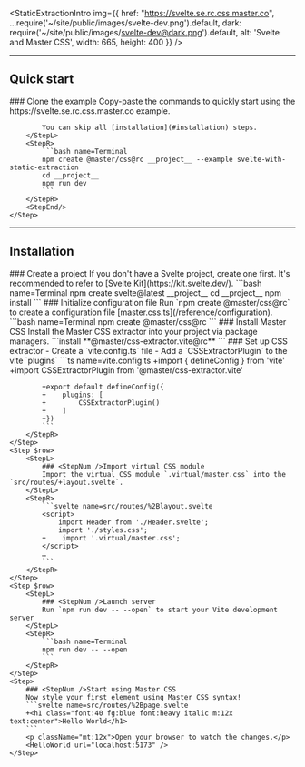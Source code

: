 
<StaticExtractionIntro img={{
    href: "https://svelte.se.rc.css.master.co",
    ...require('~/site/public/images/svelte-dev.png').default,
    dark: require('~/site/public/images/svelte-dev@dark.png').default,
    alt: 'Svelte and Master CSS',
    width: 665, height: 400 }} />

---

## Quick start
<StepSection>
    <Step $row>
        <StepL>
            ### <StepNum />Clone the example
            Copy-paste the commands to quickly start using the https://svelte.se.rc.css.master.co example.

            You can skip all [installation](#installation) steps.
        </StepL>
        <StepR>
            ```bash name=Terminal
            npm create @master/css@rc __project__ --example svelte-with-static-extraction
            cd __project__
            npm run dev
            ```
        </StepR>
        <StepEnd/>
    </Step>
</StepSection>

---

## Installation

<StepSection>
    <Step $row>
        <StepL>
            ### <StepNum />Create a project
            If you don't have a Svelte project, create one first. It's recommended to refer to [Svelte Kit](https://kit.svelte.dev/).
        </StepL>
        <StepR>
            ```bash name=Terminal
            npm create svelte@latest __project__
            cd __project__
            npm install
            ```
        </StepR>
    </Step>
    <Step $row>
        <StepL>
            ### <StepNum />Initialize configuration file
            Run `npm create @master/css@rc` to create a configuration file [master.css.ts](/reference/configuration).
        </StepL>
        <StepR>
            ```bash name=Terminal
            npm create @master/css@rc
            ```
        </StepR>
    </Step>
    <Step $row>
        <StepL>
            ### <StepNum />Install Master CSS
            Install the Master CSS extractor into your project via package managers.
        </StepL>
        <StepR>
            ```install
            **@master/css-extractor.vite@rc**
            ```
        </StepR>
    </Step>
    <Step $row>
        <StepL>
            ### <StepNum />Set up CSS extractor
            - Create a `vite.config.ts` file
            - Add a `CSSExtractorPlugin` to the vite `plugins`
        </StepL>
        <StepR>
            ```ts name=vite.config.ts
            +import { defineConfig } from 'vite'
            +import CSSExtractorPlugin from '@master/css-extractor.vite'

            +export default defineConfig({
            +    plugins: [
            +        CSSExtractorPlugin()
            +    ]
            +})
            ```
        </StepR>
    </Step>
    <Step $row>
        <StepL>
            ### <StepNum />Import virtual CSS module
            Import the virtual CSS module `.virtual/master.css` into the `src/routes/+layout.svelte`.
        </StepL>
        <StepR>
            ```svelte name=src/routes/%2Blayout.svelte
            <script>
                import Header from './Header.svelte';
                import './styles.css';
            +    import '.virtual/master.css';
            </script>
            …
            ```
        </StepR>
    </Step>
    <Step $row>
        <StepL>
            ### <StepNum />Launch server
            Run `npm run dev -- --open` to start your Vite development server
        </StepL>
        <StepR>
            ```bash name=Terminal
            npm run dev -- --open
            ```
        </StepR>
    </Step>
    <Step>
        ### <StepNum />Start using Master CSS
        Now style your first element using Master CSS syntax!
        ```svelte name=src/routes/%2Bpage.svelte
        +<h1 class="font:40 fg:blue font:heavy italic m:12x text:center">Hello World</h1>
        ```
        <p className="mt:12x">Open your browser to watch the changes.</p>
        <HelloWorld url="localhost:5173" />
    </Step>
</StepSection>